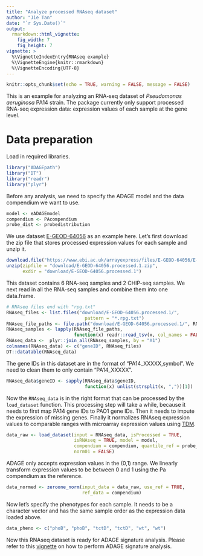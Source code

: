 ```yaml
---
title: "Analyze processed RNAseq dataset"
author: "Jie Tan"
date: "`r Sys.Date()`"
output:
  rmarkdown::html_vignette:
    fig_width: 7
    fig_height: 7
vignette: >
  %\VignetteIndexEntry{RNAseq example}
  %\VignetteEngine{knitr::rmarkdown}
  %\VignetteEncoding{UTF-8}
---
```


```r
knitr::opts_chunk$set(echo = TRUE, warning = FALSE, message = FALSE)
```
This is an example for analyzing an RNA-seq dataset of *Pseudomonas aeruginosa*
PA14 strain. The package currently
only support processed RNA-seq expression data: expression values of each
sample at the gene level.

# Data preparation
Load in required libraries.
```r
library("ADAGEpath")
library("DT")
library("readr")
library("plyr")
```
Before any analysis, we need to specify the ADAGE model and the data compendium
we want to use.
```r
model <- eADAGEmodel
compendium <- PAcompendium
probe_dist <- probedistribution
```
We use dataset
[E-GEOD-64056](https://www.ebi.ac.uk/arrayexpress/experiments/E-GEOD-64056/)
as an example here. Let's first download the zip file that stores processed
expression values for each sample and unzip it.
```r
download.file("https://www.ebi.ac.uk/arrayexpress/files/E-GEOD-64056/E-GEOD-64056.processed.1.zip", destfile = "download/E-GEOD-64056.processed.1.zip")
unzip(zipfile = "download/E-GEOD-64056.processed.1.zip",
      exdir = "download/E-GEOD-64056.processed.1")
```
This dataset contains 6 RNA-seq samples and 2 CHIP-seq samples. We next read in
all the RNA-seq samples and combine them into one data.frame.
```r
# RNAseq files end with "rpg.txt"
RNAseq_files <- list.files("download/E-GEOD-64056.processed.1/",
                             pattern = "*.rpg.txt")
RNAseq_file_paths <- file.path("download/E-GEOD-64056.processed.1/", RNAseq_files)
RNAseq_samples <- lapply(RNAseq_file_paths,
                         function(x) readr::read_tsv(x, col_names = FALSE))
RNAseq_data <-  plyr::join_all(RNAseq_samples, by = "X1")
colnames(RNAseq_data) <- c("geneID", RNAseq_files)
DT::datatable(RNAseq_data)
```
The gene IDs in this dataset are in the format of "PA14_XXXXX,symbol". We need
to clean them to only contain "PA14_XXXXX".
```r
RNAseq_data$geneID <- sapply(RNAseq_data$geneID,
                             function(x) unlist(strsplit(x, ","))[1])
```
Now the `RNAseq_data` is in the right format that can be processed by the
`load_dataset` function. This processing step will take a while, because it
needs to first map PA14 gene IDs to PAO1 gene IDs. Then it needs to impute
the expression of missing genes. Finally it normalizes RNAseq expression
values to comparable ranges with microarray expression values using
[TDM](https://github.com/greenelab/TDM).
```r
data_raw <- load_dataset(input = RNAseq_data, isProcessed = TRUE,
                         isRNAseq = TRUE, model = model,
                         compendium = compendium, quantile_ref = probe_dist,
                         norm01 = FALSE)
```
ADAGE only accepts expression values in the (0,1) range. We linearly transform
expression values to be between 0 and 1 using the Pa compendium as the reference.
```r
data_normed <- zeroone_norm(input_data = data_raw, use_ref = TRUE,
                            ref_data = compendium)
```
Now let's specify the phenotypes for each sample. It needs to be a character
vector and has the same sample order as the expression data loaded above.
```r
data_pheno <- c("phoB", "phoB", "tctD", "tctD", "wt", "wt")
```
Now this RNAseq dataset is ready for ADAGE signature analysis. Please refer
to this [vignette](User-input-example.html) on how to perform ADAGE signature
analysis.
